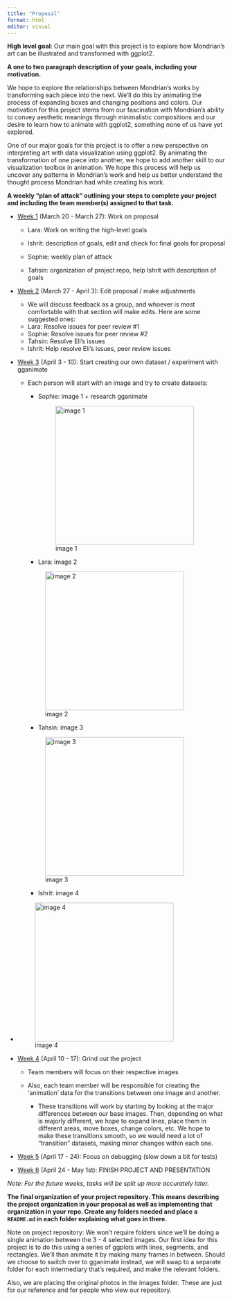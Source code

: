 ```yaml
---
title: "Proposal"
format: html
editor: visual
---
```


**High level goal**: Our main goal with this project is to explore how Mondrian’s art can be illustrated and transformed with ggplot2.

**A one to two paragraph description of your goals, including your motivation.**

We hope to explore the relationships between Mondrian's works by transforming each piece into the next. We’ll do this by animating the process of expanding boxes and changing positions and colors. Our motivation for this project stems from our fascination with Mondrian's ability to convey aesthetic meanings through minimalistic compositions and our desire to learn how to animate with ggplot2, something none of us have yet explored.

One of our major goals for this project is to offer a new perspective on interpreting art with data visualization using ggplot2. By animating the transformation of one piece into another, we hope to add another skill to our visualization toolbox in animation. We hope this process will help us uncover any patterns in Mondrian's work and help us better understand the thought process Mondrian had while creating his work.

**A weekly “plan of attack” outlining your steps to complete your project and including the team member(s) assigned to that task.**

-   [Week 1]{.underline} (March 20 - March 27): Work on proposal

    -   Lara: Work on writing the high-level goals

    -   Ishrit: description of goals, edit and check for final goals for proposal

    -   Sophie: weekly plan of attack

    -   Tahsin: organization of project repo, help Ishrit with description of goals

-   [Week 2]{.underline} (March 27 - April 3): Edit proposal / make adjustments

    -   We will discuss feedback as a group, and whoever is most comfortable with that section will make edits. Here are some suggested ones:
    -   Lara: Resolve issues for peer review #1
    -   Sophie: Resolve issues for peer review #2
    -   Tahsin: Resolve Eli's issues
    -   Ishrit: Help resolve Eli's issues, peer review issues

-   [Week 3]{.underline} (April 3 - 10): Start creating our own dataset / experiment with gganimate

    -   Each person will start with an image and try to create datasets:

        -   Sophie: image 1 + research gganimate

            ![image 1](images/Mondrian%201.jpg){width="320"}

        -   Lara: image 2

        ![image 2](images/Mondrian%202.jpg){width="320"}

        -   Tahsin: image 3

        ![image 3](images/Mondrian%203.jpg){width="320"}

        -   Ishrit: image 4

-   

    ![image 4](images/Mondrian%204.jpg){width="320"}

-   [Week 4]{.underline} (April 10 - 17): Grind out the project

    -   Team members will focus on their respective images

    -   Also, each team member will be responsible for creating the 'animation' data for the transitions between one image and another.

        -   These transitions will work by starting by looking at the major differences between our base images. Then, depending on what is majorly different, we hope to expand lines, place them in different areas, move boxes, change colors, etc. We hope to make these transitions smooth, so we would need a lot of "transition" datasets, making minor changes within each one.

-   [Week 5]{.underline} (April 17 - 24): Focus on debugging (slow down a bit for tests)

-   [Week 6]{.underline} (April 24 - May 1st): FINISH PROJECT AND PRESENTATION

*Note: For the future weeks, tasks will be split up more accurately later.*

**The final organization of your project repository. This means describing the project organization in your proposal as well as implementing that organization in your repo. Create any folders needed and place a `README.md` in each folder explaining what goes in there.**

Note on project repository: We won't require folders since we'll be doing a single animation between the 3 - 4 selected images. Our first idea for this project is to do this using a series of ggplots with lines, segments, and rectangles. We'll than animate it by making many frames in between. Should we choose to switch over to gganimate instead, we will swap to a separate folder for each intermediary that's required, and make the relevant folders.

Also, we are placing the original photos in the images folder. These are just for our reference and for people who view our repository.

